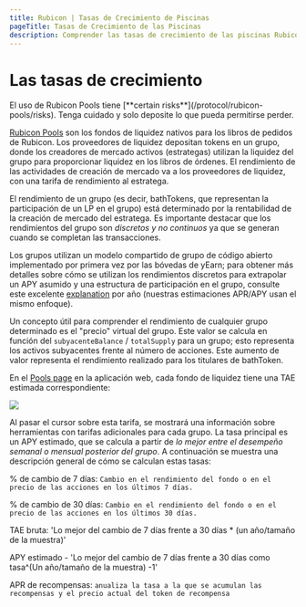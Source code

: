 ```yaml
---
title: Rubicon | Tasas de Crecimiento de Piscinas
pageTitle: Tasas de Crecimiento de las Piscinas
description: Comprender las tasas de crecimiento de las piscinas Rubicon
---
```


# Las tasas de crecimiento


<Callout type="warning" title="Descargo">
El uso de Rubicon Pools tiene [**certain risks**](/protocol/rubicon-pools/risks). Tenga cuidado y solo deposite lo que pueda permitirse perder.
</Callout>


[Rubicon Pools](/docs/protocol/rubicon-pools/rubicon-pools) son los fondos de liquidez nativos para los libros de pedidos de Rubicon. Los proveedores de liquidez depositan tokens en un grupo, donde los creadores de mercado activos (estrategas) utilizan la liquidez del grupo para proporcionar liquidez en los libros de órdenes. El rendimiento de las actividades de creación de mercado va a los proveedores de liquidez, con una tarifa de rendimiento al estratega.

El rendimiento de un grupo (es decir, bathTokens, que representan la participación de un LP en el grupo) está determinado por la rentabilidad de la creación de mercado del estratega. Es importante destacar que los rendimientos del grupo son _discretos y no continuos_ ya que se generan cuando se completan las transacciones.

Los grupos utilizan un modelo compartido de grupo de código abierto implementado por primera vez por las bóvedas de yEarn; para obtener más detalles sobre cómo se utilizan los rendimientos discretos para extrapolar un APY asumido y una estructura de participación en el grupo, consulte este excelente [explanation](https://docs.yearn.finance/getting-started/guides/how-to-understand-yvault-roi) por año (nuestras estimaciones APR/APY usan el mismo enfoque).

Un concepto útil para comprender el rendimiento de cualquier grupo determinado es el "precio" virtual del grupo. Este valor se calcula en función del `subyacenteBalance` / `totalSupply` para un grupo; esto representa los activos subyacentes frente al número de acciones. Este aumento de valor representa el rendimiento realizado para los titulares de bathToken.

En el [Pools page](https://app.rubicon.finance/pools) en la aplicación web, cada fondo de liquidez tiene una TAE estimada correspondiente:

![](/activos/imagen(8).png)

Al pasar el cursor sobre esta tarifa, se mostrará una información sobre herramientas con tarifas adicionales para cada grupo. La tasa principal es un APY estimado, que se calcula a partir de _lo mejor entre el desempeño semanal o mensual posterior del grupo_. A continuación se muestra una descripción general de cómo se calculan estas tasas:

% de cambio de 7 días: `Cambio en el rendimiento del fondo o en el precio de las acciones en los últimos 7 días.`

% de cambio de 30 días: `Cambio en el rendimiento del fondo o en el precio de las acciones en los últimos 30 días.`

TAE bruta: 'Lo mejor del cambio de 7 días frente a 30 días * (un año/tamaño de la muestra)'

APY estimado - 'Lo mejor del cambio de 7 días frente a 30 días como tasa^(Un año/tamaño de la muestra) -1'

APR de recompensas: `anualiza la tasa a la que se acumulan las recompensas y el precio actual del token de recompensa`